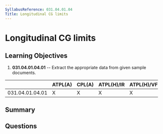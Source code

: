 ```yaml
---
SyllabusReference: 031.04.01.04
Title: Longitudinal CG limits
---
```


# Longitudinal CG limits

## Learning Objectives

1. **031.04.01.04.01** -- Extract the appropriate data from given sample
   documents.

|                 | ATPL(A) | CPL(A) | ATPL(H)/IR | ATPL(H)/VFR | CPL(H) | IR  | CBIR(A) |
| --------------- | ------- | ------ | ---------- | ----------- | ------ | --- | ------- |
| 031.04.01.04.01 | X       | X      | X          | X           | X      |     |         |

## Summary

## Questions
